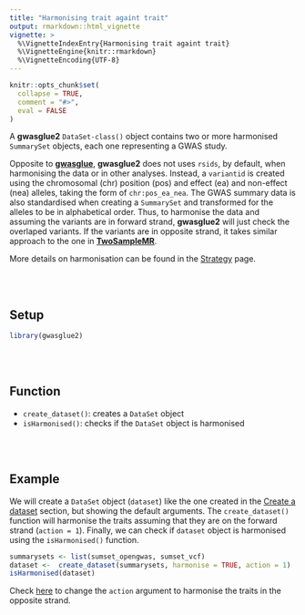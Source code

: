 ```yaml
---
title: "Harmonising trait againt trait"
output: rmarkdown::html_vignette
vignette: >
  %\VignetteIndexEntry{Harmonising trait againt trait}
  %\VignetteEngine{knitr::rmarkdown}
  %\VignetteEncoding{UTF-8}
---
```


```r
knitr::opts_chunk$set(
  collapse = TRUE,
  comment = "#>",
  eval = FALSE
)
```
A **gwasglue2** `DataSet-class()` object contains two or more harmonised `SummarySet` objects, each one representing a GWAS study. 

Opposite to [**gwasglue**](https://mrcieu.github.io/gwasglue/), **gwasglue2** does not uses `rsids`, by default, when harmonising the data or in other analyses. Instead, a `variantid` is created using the chromosomal (chr) position (pos) and effect (ea) and non-effect (nea) alleles, taking the form of `chr:pos_ea_nea`. The GWAS summary data is also standardised when creating a `SummarySet` and transformed for the alleles to be in alphabetical order. Thus, to harmonise the data and assuming the variants are in forward strand,  **gwasglue2** will just check the overlaped variants. If the variants are in opposite strand, it takes similar approach to the one in [**TwoSampleMR**](https://mrcieu.github.io/TwoSampleMR/).


More details on harmonisation can be found in the [Strategy](Strategy.html) page.


<br>
<br>

## Setup
```r
library(gwasglue2)
```


<br>
<br>

## Function
* `create_dataset()`: creates a `DataSet` object 
* `isHarmonised()`: checks if the `DataSet` object is harmonised

<br>
<br>

## Example

We will create a `DataSet` object (`dataset`) like the one created in the [Create a dataset](processing-dataset.html) section, but showing the default arguments. The `create_dataset()` function will harmonise the traits assuming that they are on the forward strand (`action = 1`). Finally, we can check if  `dataset` object is harmonised using the `isHarmonised()` function.


```r
summarysets <- list(sumset_opengwas, sumset_vcf)
dataset <-  create_dataset(summarysets, harmonise = TRUE, action = 1)
isHarmonised(dataset)
```


Check [here](create_dataset.html) to change the `action` argument to harmonise the traits in the opposite strand. 